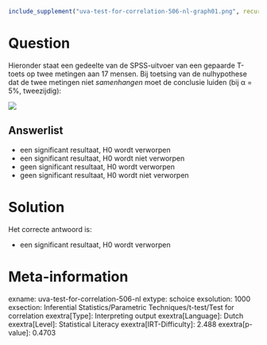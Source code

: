 ```r
include_supplement("uva-test-for-correlation-506-nl-graph01.png", recursive = TRUE)
```

Question
========

Hieronder staat een gedeelte van de SPSS-uitvoer van een gepaarde
T-toets op twee metingen aan 17 mensen. Bij toetsing van de nulhypothese
dat de twee metingen niet *samenhangen* moet de conclusie luiden (bij α
= 5%, tweezijdig):

![](uva-test-for-correlation-506-nl-graph01.png)

Answerlist
----------

* een significant resultaat, H0 wordt verworpen
* een significant resultaat, H0 wordt niet verworpen
* geen significant resultaat, H0 wordt verworpen
* geen significant resultaat, H0 wordt niet verworpen

Solution
========

Het correcte antwoord is: 

* een significant resultaat, H0 wordt verworpen

Meta-information
================
exname: uva-test-for-correlation-506-nl
extype: schoice
exsolution: 1000
exsection: Inferential Statistics/Parametric Techniques/t-test/Test for correlation
exextra[Type]: Interpreting output
exextra[Language]: Dutch
exextra[Level]: Statistical Literacy
exextra[IRT-Difficulty]: 2.488
exextra[p-value]: 0.4703
